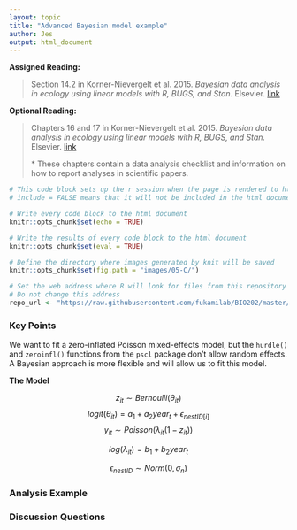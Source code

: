 ```yaml
---
layout: topic
title: "Advanced Bayesian model example"
author: Jes
output: html_document
---
```


**Assigned Reading:**

> Section 14.2 in Korner-Nievergelt et al. 2015. *Bayesian data analysis in ecology using linear models with R, BUGS, and Stan.* Elsevier. [link](http://www.sciencedirect.com/science/book/9780128013700) 

**Optional Reading:**

> Chapters 16 and 17 in Korner-Nievergelt et al. 2015. *Bayesian data analysis in ecology using linear models with R, BUGS, and Stan.* Elsevier. [link](http://www.sciencedirect.com/science/book/9780128013700)
>
> \* These chapters contain a data analysis checklist and information on how to report analyses in scientific papers.

```r
# This code block sets up the r session when the page is rendered to html
# include = FALSE means that it will not be included in the html document

# Write every code block to the html document 
knitr::opts_chunk$set(echo = TRUE)

# Write the results of every code block to the html document 
knitr::opts_chunk$set(eval = TRUE)

# Define the directory where images generated by knit will be saved
knitr::opts_chunk$set(fig.path = "images/05-C/")

# Set the web address where R will look for files from this repository
# Do not change this address
repo_url <- "https://raw.githubusercontent.com/fukamilab/BIO202/master/"
```

### Key Points

We want to fit a zero-inflated Poisson mixed-effects model, but the `hurdle()` and `zeroinfl()` functions from the `pscl` package don't allow random effects. A Bayesian approach is more flexible and will allow us to fit this model.

**The Model**


$$z_{it} \sim Bernoulli(\theta_{it})$$
$$logit(\theta_{it}) = a_1 + a_2 year_t + \epsilon_{nestID[i]}$$
$$y_{it} \sim Poisson(\lambda_{it}(1 - z_{it}))$$

$$log(\lambda_{it}) = b_1 + b_2 year_t$$

$$\epsilon_{nestID} \sim Norm(0, \sigma_n)$$







### Analysis Example



### Discussion Questions





